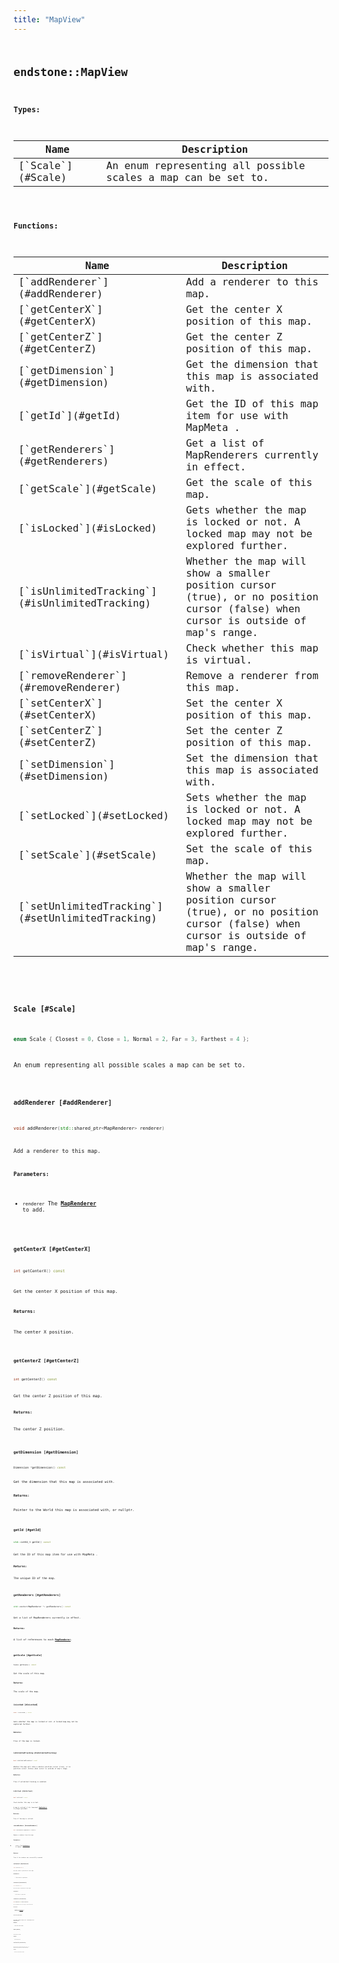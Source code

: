 ```yaml
---
title: "MapView"
---
```


## <code className="doc-symbol doc-symbol-class"/> endstone::MapView







**Types:**

<table>
<thead>
   <tr>
      <th>Name</th>
      <th>Description</th>
   </tr>
</thead>
<tbody>
<tr key="classendstone_1_1_map_view_1a8923322151bf59ee7077fe9c071a3a3c">
    <td>[`Scale`](#Scale)</td>
    <td>An enum representing all possible scales a map can be set to.</td>
</tr>
</tbody>
</table>









**Functions:**

<table>
<thead>
   <tr>
      <th>Name</th>
      <th>Description</th>
   </tr>
</thead>
<tbody>
<tr key="classendstone_1_1_map_view_1a759c2ca352b140a77f6aec185c1f2561">
    <td>[`addRenderer`](#addRenderer)</td>
    <td>Add a renderer to this map.</td>
</tr>
<tr key="classendstone_1_1_map_view_1a9a42abd0ee68d6d858f29b313d334d99">
    <td>[`getCenterX`](#getCenterX)</td>
    <td>Get the center X position of this map.</td>
</tr>
<tr key="classendstone_1_1_map_view_1a730857d1da98ce90d93e6ef1da89af2d">
    <td>[`getCenterZ`](#getCenterZ)</td>
    <td>Get the center Z position of this map.</td>
</tr>
<tr key="classendstone_1_1_map_view_1ab739c4252289cfd9ca7436a537cf62d9">
    <td>[`getDimension`](#getDimension)</td>
    <td>Get the dimension that this map is associated with.</td>
</tr>
<tr key="classendstone_1_1_map_view_1aaa13aa08f9e1c8b15797a9ea8af70951">
    <td>[`getId`](#getId)</td>
    <td>Get the ID of this map item for use with MapMeta .</td>
</tr>
<tr key="classendstone_1_1_map_view_1a52315e1700520e9d14a3daf5b6503be0">
    <td>[`getRenderers`](#getRenderers)</td>
    <td>Get a list of MapRenderers currently in effect.</td>
</tr>
<tr key="classendstone_1_1_map_view_1aeadc8818f79ee31f6068b7e57c1eebee">
    <td>[`getScale`](#getScale)</td>
    <td>Get the scale of this map.</td>
</tr>
<tr key="classendstone_1_1_map_view_1afde755089e4f1bcb1849fe27a56323fa">
    <td>[`isLocked`](#isLocked)</td>
    <td>Gets whether the map is locked or not. A locked map may not be explored further.</td>
</tr>
<tr key="classendstone_1_1_map_view_1ab94f8ff90f7ecef5e313f40696a993b8">
    <td>[`isUnlimitedTracking`](#isUnlimitedTracking)</td>
    <td>Whether the map will show a smaller position cursor (true), or no position cursor (false) when cursor is outside of map's range.</td>
</tr>
<tr key="classendstone_1_1_map_view_1a358de6be116c02c479df672b7d115fb1">
    <td>[`isVirtual`](#isVirtual)</td>
    <td>Check whether this map is virtual.</td>
</tr>
<tr key="classendstone_1_1_map_view_1adee2dbf26ac61d7d598415bf93ba780c">
    <td>[`removeRenderer`](#removeRenderer)</td>
    <td>Remove a renderer from this map.</td>
</tr>
<tr key="classendstone_1_1_map_view_1a909106f650cd8d8755bca25a7b5c76aa">
    <td>[`setCenterX`](#setCenterX)</td>
    <td>Set the center X position of this map.</td>
</tr>
<tr key="classendstone_1_1_map_view_1ae4875770b34a02497ccdcc081e3d71ec">
    <td>[`setCenterZ`](#setCenterZ)</td>
    <td>Set the center Z position of this map.</td>
</tr>
<tr key="classendstone_1_1_map_view_1a0ff3209db49eb4585652c8ca104cf7c6">
    <td>[`setDimension`](#setDimension)</td>
    <td>Set the dimension that this map is associated with.</td>
</tr>
<tr key="classendstone_1_1_map_view_1ae265a39be350ec1e782a8035f867bda9">
    <td>[`setLocked`](#setLocked)</td>
    <td>Sets whether the map is locked or not. A locked map may not be explored further.</td>
</tr>
<tr key="classendstone_1_1_map_view_1ac539ec1fa7f4055f8a662b6897f25073">
    <td>[`setScale`](#setScale)</td>
    <td>Set the scale of this map.</td>
</tr>
<tr key="classendstone_1_1_map_view_1a279570bf134982e89afa46b9ceeb81a7">
    <td>[`setUnlimitedTracking`](#setUnlimitedTracking)</td>
    <td>Whether the map will show a smaller position cursor (true), or no position cursor (false) when cursor is outside of map's range.</td>
</tr>
</tbody>
</table>

### <code className="doc-symbol doc-symbol-enum"/> Scale [#Scale]

```cpp
enum Scale { Closest = 0, Close = 1, Normal = 2, Far = 3, Farthest = 4 };
```

An enum representing all possible scales a map can be set to.

### <code className="doc-symbol doc-symbol-function"/> addRenderer [#addRenderer]

```cpp
void addRenderer(std::shared_ptr<MapRenderer> renderer)
```

Add a renderer to this map.





**Parameters:**


* `renderer` The [**MapRenderer**](classendstone_1_1_map_renderer.md) to add. 




        
### <code className="doc-symbol doc-symbol-function"/> getCenterX [#getCenterX]

```cpp
int getCenterX() const
```

Get the center X position of this map.





**Returns:**

The center X position. 





        
### <code className="doc-symbol doc-symbol-function"/> getCenterZ [#getCenterZ]

```cpp
int getCenterZ() const
```

Get the center Z position of this map.





**Returns:**

The center Z position. 





        
### <code className="doc-symbol doc-symbol-function"/> getDimension [#getDimension]

```cpp
Dimension *getDimension() const
```

Get the dimension that this map is associated with.





**Returns:**

Pointer to the World this map is associated with, or nullptr. 





        
### <code className="doc-symbol doc-symbol-function"/> getId [#getId]

```cpp
std::int64_t getId() const
```

Get the ID of this map item for use with MapMeta .





**Returns:**

The unique ID of the map. 





        
### <code className="doc-symbol doc-symbol-function"/> getRenderers [#getRenderers]

```cpp
std::vector<MapRenderer *> getRenderers() const
```

Get a list of MapRenderers currently in effect.





**Returns:**

A list of references to each [**MapRenderer**](classendstone_1_1_map_renderer.md). 





        
### <code className="doc-symbol doc-symbol-function"/> getScale [#getScale]

```cpp
Scale getScale() const
```

Get the scale of this map.





**Returns:**

The scale of the map. 





        
### <code className="doc-symbol doc-symbol-function"/> isLocked [#isLocked]

```cpp
bool isLocked() const
```

Gets whether the map is locked or not. A locked map may not be explored further.





**Returns:**

True if the map is locked. 





        
### <code className="doc-symbol doc-symbol-function"/> isUnlimitedTracking [#isUnlimitedTracking]

```cpp
bool isUnlimitedTracking() const
```

Whether the map will show a smaller position cursor (true), or no position cursor (false) when cursor is outside of map's range.





**Returns:**

True if unlimited tracking is enabled. 





        
### <code className="doc-symbol doc-symbol-function"/> isVirtual [#isVirtual]

```cpp
bool isVirtual() const
```

Check whether this map is virtual.



A map is virtual if its lowermost [**MapRenderer**](classendstone_1_1_map_renderer.md) is plugin-provided.




**Returns:**

True if the map is virtual. 





        
### <code className="doc-symbol doc-symbol-function"/> removeRenderer [#removeRenderer]

```cpp
bool removeRenderer(MapRenderer *renderer)
```

Remove a renderer from this map.





**Parameters:**


* `renderer` The [**MapRenderer**](classendstone_1_1_map_renderer.md) to remove.



**Returns:**

True if the renderer was successfully removed. 





        
### <code className="doc-symbol doc-symbol-function"/> setCenterX [#setCenterX]

```cpp
void setCenterX(int x)
```

Set the center X position of this map.





**Parameters:**


* `x` The center X position. 




        
### <code className="doc-symbol doc-symbol-function"/> setCenterZ [#setCenterZ]

```cpp
void setCenterZ(int z)
```

Set the center Z position of this map.





**Parameters:**


* `z` The center Z position. 




        
### <code className="doc-symbol doc-symbol-function"/> setDimension [#setDimension]

```cpp
void setDimension(const Dimension &dimension)
```

Set the dimension that this map is associated with.





**Parameters:**


* `dimension` The [**Dimension**](classendstone_1_1_dimension.md) to associate this map with. 




        
### <code className="doc-symbol doc-symbol-function"/> setLocked [#setLocked]

```cpp
void setLocked(bool locked)
```

Sets whether the map is locked or not. A locked map may not be explored further.





**Parameters:**


* `locked` True to lock the map. 




        
### <code className="doc-symbol doc-symbol-function"/> setScale [#setScale]

```cpp
void setScale(Scale scale)
```

Set the scale of this map.





**Parameters:**


* `scale` The scale to set. 




        
### <code className="doc-symbol doc-symbol-function"/> setUnlimitedTracking [#setUnlimitedTracking]

```cpp
void setUnlimitedTracking(bool unlimited)
```

Whether the map will show a smaller position cursor (true), or no position cursor (false) when cursor is outside of map's range.





**Parameters:**


* `unlimited` True to enable unlimited tracking. 




        